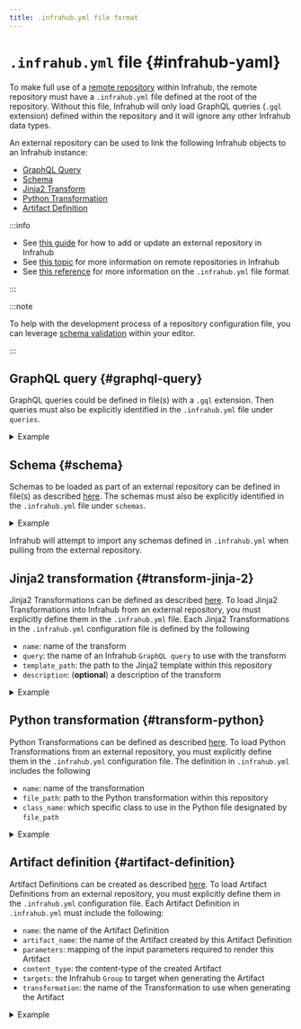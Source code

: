 ```yaml
---
title: .infrahub.yml file format
---
```


# `.infrahub.yml` file {#infrahub-yaml}

To make full use of a [remote repository](/topics/repository) within Infrahub, the remote repository must have a `.infrahub.yml` file defined at the root of the repository. Without this file, Infrahub will only load GraphQL queries (`.gql` extension) defined within the repository and it will ignore any other Infrahub data types.

An external repository can be used to link the following Infrahub objects to an Infrahub instance:

- [GraphQL Query](/topics/graphql)
- [Schema](/topics/schema)
- [Jinja2 Transform](/topics/transformation#rendered-file-jinja2-plugin)
- [Python Transformation](/topics/transformation#transformpython-python-plugin)
- [Artifact Definition](/topics/artifact)

:::info

- See [this guide](/guides/repository) for how to add or update an external repository in Infrahub
- See [this topic](/topics/repository) for more information on remote repositories in Infrahub
- See [this reference](/reference/dotinfrahub) for more information on the `.infrahub.yml` file format

:::

:::note

To help with the development process of a repository configuration file, you can leverage [schema validation](/reference/schema-validation) within your editor.

:::

## GraphQL query {#graphql-query}

GraphQL queries could be defined in file(s) with a `.gql` extension. Then queries must also be explicitly identified in the `.infrahub.yml` file under `queries`.

<details>
  <summary>Example</summary>

  ```yaml
  queries:
    - name: topology_info
      file_path: "topology/topology_info.gql"
  ```

</details>

## Schema {#schema}

Schemas to be loaded as part of an external repository can be defined in file(s) as described [here](/topics/schema). The schemas must also be explicitly identified in the `.infrahub.yml` file under `schemas`.

<details>
  <summary>Example</summary>

  ```yaml
  schemas:
    - schemas/demo_edge_fabric.yml
  ```

</details>

Infrahub will attempt to import any schemas defined in `.infrahub.yml` when pulling from the external repository.

## Jinja2 transformation {#transform-jinja-2}

Jinja2 Transformations can be defined as described [here](/topics/transformation#rendered-file-jinja2-plugin). To load Jinja2 Transformations into Infrahub from an external repository, you must explicitly define them in the `.infrahub.yml` file. Each Jinja2 Transformations in the `.infrahub.yml` configuration file is defined by the following

- `name`: name of the transform
- `query`: the name of an Infrahub `GraphQL query` to use with the transform
- `template_path`: the path to the Jinja2 template within this repository
- `description`: (**optional**) a description of the transform

<details>
  <summary>Example</summary>

  ```yaml
  jinja2_transforms:
    - name: device_startup
      description: "Template to generate startup configuration for network devices"
      query: "device_startup_info"
      template_path: "templates/device_startup_config.tpl.j2"
  ```

</details>

## Python transformation {#transform-python}

Python Transformations can be defined as described [here](/topics/transformation#transformpython-python-plugin). To load Python Transformations from an external repository, you must explicitly define them in the `.infrahub.yml` configuration file. The definition in `.infrahub.yml` includes the following

- `name`: name of the transformation
- `file_path`: path to the Python transformation within this repository
- `class_name`: which specific class to use in the Python file designated by `file_path`

<details>
  <summary>Example</summary>

  ```yaml
  python_transforms:
    - name: OCInterfaces
    class_name: OCInterfaces
    file_path: "transforms/openconfig.py"
  ```

</details>

## Artifact definition {#artifact-definition}

Artifact Definitions can be created as described [here](/topics/artifact). To load Artifact Definitions from an external repository, you must explicitly define them in the `.infrahub.yml` configuration file. Each Artifact Definition in `.infrahub.yml` must include the following:

- `name`: the name of the Artifact Definition
- `artifact_name`: the name of the Artifact created by this Artifact Definition
- `parameters`: mapping of the input parameters required to render this Artifact
- `content_type`: the content-type of the created Artifact
- `targets`: the Infrahub `Group` to target when generating the Artifact
- `transformation`: the name of the Transformation to use when generating the Artifact

<details>
  <summary>Example</summary>

  ```yaml
  artifact_definitions:
    - name: "Openconfig Interface for Arista devices"
    artifact_name: "openconfig-interfaces"
    parameters:
    device: "name__value"
    content_type: "application/json"
    targets: "arista_devices"
    transformation: "OCInterfaces
  ```

</details>
